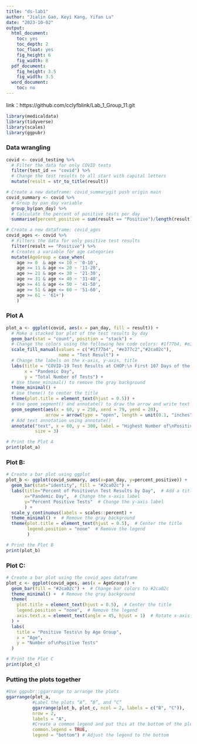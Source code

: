 ```yaml
---
title: "ds-lab1"
author: "Jialin Gao, Keyi Kang, Yifan Lu"
date: "2023-10-02"
output:
  html_document:
    toc: yes
    toc_depth: 2
    toc_float: yes
    fig_height: 6
    fig_width: 8
  pdf_document:
    fig_height: 3.5
    fig_width: 3.5
  word_document:
    toc: no
---
```


link：https://github.com/cclyfblink/Lab_1_Group_11.git

```r
library(medicaldata)
library(tidyverse)
library(scales)
library(ggpubr)
```

### Data wrangling
```r
covid <- covid_testing %>% 
  # Filter the data for only COVID tests
  filter(test_id == "covid") %>%
  # Change the test results to all start with capital letters
  mutate(result = str_to_title(result)) 

# Create a new dataframe: covid_summarygit push origin main
covid_summary <- covid %>% 
  # Group by pan_day variable 
  group_by(pan_day) %>%
  # Calculate the percent of positive tests per day
  summarise(percent_positive = sum(result == "Positive")/length(result)) 

# Create a new dataframe: covid_ages
covid_ages <- covid %>% 
  # Filters the data for only positive test results
  filter(result == "Positive") %>% 
  # Creates a variable for age categories
  mutate(AgeGroup = case_when(
    age >= 0  & age <= 10 ~ '0-10',
    age >= 11 & age <= 20 ~ '11-20',
    age >= 21 & age <= 30 ~ '21-30',
    age >= 31 & age <= 40 ~ '31-40',
    age >= 41 & age <= 50 ~ '41-50',
    age >= 51 & age <= 60 ~ '51-60',
    age >= 61 ~ '61+')
    )
```

### Plot A
```r
plot_a <- ggplot(covid, aes(x = pan_day, fill = result)) + 
  # Make a stacked bar plot of the test results by day
  geom_bar(stat = "count", position = "stack") +
  # Change the colors using the following hex code colors: #1f77b4, #e377c2 and #2ca02c, and change the legend's title
  scale_fill_manual(values = c("#1f77b4", "#e377c2","#2ca02c"), 
                    name = "Test Result") +
  # Change the labels on the x-axis, y-axis, title
  labs(title = "COVID-19 Test Results at CHOP:\n First 107 Days of the Pandemic",
       x = "Pandemic Day",
       y = "Total Number of Tests") +
  # Use theme_minimal() to remove the gray background
  theme_minimal() +
  # Use theme() to center the title
  theme(plot.title = element_text(hjust = 0.5)) +
  # Use geom_segment() and annotate() to draw the arrow and write text on the plot
  geom_segment(aes(x = 60, y = 250, xend = 79, yend = 20),
               arrow = arrow(type = "open", length = unit(0.1, "inches"))) +
  # Add text annotation using annotate()
  annotate("text", x = 60, y = 300, label = "Highest Number of\nPositive Tests (20)\non Day 79", 
           size = 3) 

# Print the Plot A
print(plot_a)
```

### Plot B:
```r
# Create a bar plot using ggplot
plot_b <- ggplot(covid_summary, aes(x=pan_day, y=percent_positive)) +
  geom_bar(stat="identity", fill = "#2ca02c") +
  labs(title="Percent of Positive\n Test Results by Day",  # Add a title
       x="Pandemic Day",  # Change the x-axis label
       y="Percent Positive Tests"  # Change the y-axis label
       ) +
  scale_y_continuous(labels = scales::percent) +
  theme_minimal() +  # Remove the gray background
  theme(plot.title = element_text(hjust = 0.5),  # Center the title
        legend.position = "none"  # Remove the legend
        )

# Print the Plot B
print(plot_b)
```


### Plot C:
```r
# Create a bar plot using the covid_ages dataframe
plot_c <- ggplot(covid_ages, aes(x = AgeGroup)) +
  geom_bar(fill = "#2ca02c") +  # Change bar colors to #2ca02c
  theme_minimal() +  # Remove the gray background
  theme(
    plot.title = element_text(hjust = 0.5),  # Center the title
    legend.position = "none",  # Remove the legend
    axis.text.x = element_text(angle = 45, hjust = 1)  # Rotate x-axis labels
  ) +
  labs(
    title = "Positive Tests\n by Age Group",
    x = "Age",
    y = "Number of\nPositive Tests"
  )

# Print the Plot C
print(plot_c)
```

### Putting the plots together
```r
#Use ggpubr::ggarrange to arrange the plots
ggarrange(plot_a, 
          #Label the plots “A”, “B”, and “C”
          ggarrange(plot_b, plot_c, ncol = 2, labels = c("B", "C")),
          nrow = 2,
          labels = "A",
          #Create a common legend and put this at the bottom of the plot
          common.legend = TRUE,
          legend = "bottom") # Adjust the legend to the bottom
```

